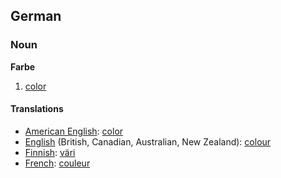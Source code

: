 ==German==
===Noun===
'''Farbe'''

# [[color]]

====Translations====
*[[American English]]: [[color]]
*[[English]] (British, Canadian, Australian, New Zealand): [[colour]]
*[[Finnish]]: [[väri]]
*[[French]]: [[couleur]]
